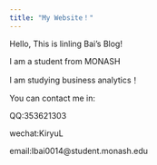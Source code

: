 ---
title: "My Website！"
---

Hello, This is linling Bai's Blog!

I am a student from MONASH

I am studying business analytics！

You can contact me in:

QQ:353621303

wechat:KiryuL

email:lbai0014@student.monash.edu

